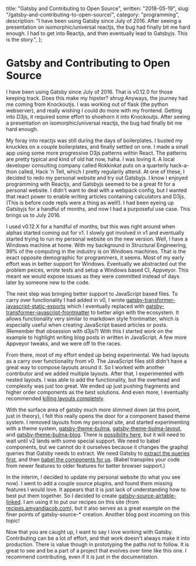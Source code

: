   title: "Gatsby and Contributing to Open Source",
  written: "2018-05-19",
  slug: "/gatsby-and-contributing-to-open-source/",
  category: "programming",
  description:
    "I have been using Gatsby since July of 2016. After seeing a presentation on isomorphic/universal reactjs, the bug had finally bit me hard enough. I had to get into Reactjs, and then eventually lead to Gatsbyjs. This is the story.",
};

# Gatsby and Contributing to Open Source

I have been using Gatsby since July of 2016. That is v0.12.0 for those keeping track. Does this make my hipster? _shrug_ Anyways, the journey had me coming from Knockoutjs. I was working out of flask (the python webserver), and really wishing I could do more with my frontend. Getting into D3js, it required some effort to shoehorn it into Knockoutjs. After seeing a presentation on isomorphic/universal reactjs, the bug had finally bit me hard enough.

My foray into reactjs was still during the days of boilerplates. I busted my knuckles on a couple boilerplates, and finally settled on one. I made a small app using some more progressive D3js patterns within React. The patterns are pretty typical and kind of old hat now, haha. I was loving it. A local developer consulting company called Rokkinkat puts on a quarterly hack-a-thon called, Hack 'n Tell, which I pretty regularily attend. At one of these, I decided to redo my personal website and try out Gatsbyjs. I know I enjoyed programming with Reactjs, and Gatsbyjs seemed to be a great fit for a personal website. I didn't want to deal with a webpack config, but I wanted that react power to enable writing articles containing calculators and D3js. (This is before code repls were a thing as well!). I had been eyeing up Gatsbyjs for a handful of months, and now I had a purposeful use case. This brings us to July 2016.

I used v0.12.X for a handful of months, but this was right around when alphas started coming out for v1. I slowly got involved in v1 and eventually started trying to run my personal website on the new version. Well, I have a Windows machine at home. With my background in Structural Engineering, 99% of the computing in the industry is on Windows machines. That is the exact opposite demographic for programmers, it seems. Most of my early effort was in better support for Windows. Eventually we abstracted out the problem peices, wrote tests and setup a Windows based CI, Appveyor. This meant we would expose issues as they were committed instead of days later by someone new to the code.

The next step was bringing better support to JavaScript based files. To carry over functionality I had added in v0, I wrote [gatsby-transformer-javascript-static-exports](https://www.npmjs.com/package/gatsby-transformer-javascript-static-exports) which I eventually replaced with [gatsby-transformer-javascript-frontmatter](https://www.npmjs.com/package/gatsby-transformer-javascript-frontmatter) to better align with the ecosystem. It allows functionality very similar to markdown style frontmatter, which is especially useful when creating JavaScript based articles or posts. (Remember that obsession with d3js?) With this I started work on the example to highlight writing blog posts in written in JavaScript. A few more Appveyor tweaks, and we were off to the races.

From there, most of my effort ended up being experimental. We had layouts as a carry over functionality from v0. The JavaScript files still didn't have a great way to compose layouts around it. So I worked with another contributor and we added multiple layouts. After that, I experimented with nested layouts. I was able to add the functionality, but the overhead and complexity was just too great. We ended up just pushing fragments and higher order components as the best solutions. And even more, I eventually recommended [killing layouts completely](https://github.com/gatsbyjs/gatsby/issues/3830#issuecomment-362882660).

With the surface area of gatsby much more slimmed down (at this point, just in theory), I felt this really opens the door for a component based theme system. I removed layouts from my personal site, and started experimenting with a theme system, [gatsby-theme-bulma](https://www.npmjs.com/package/gatsby-theme-bulma), [gatsby-theme-bulma-layout](https://www.npmjs.com/package/gatsby-theme-bulma-layout), and [gatsby-theme-bulma-blog](https://www.npmjs.com/package/gatsby-theme-bulma-blog). There is [possibility here](https://github.com/gatsbyjs/gatsby/issues/2662#issuecomment-368198729), but it will need to wait until v2 lands with some special support. We need to babel components, but we cannot do it ourselves because it changes the graphql queries that Gatsby needs to extract. We need Gatsby to [extract the queries first](https://github.com/gatsbyjs/gatsby/issues/4322), and then [babel the components for us](https://github.com/gatsbyjs/gatsby/issues/3870#issuecomment-369395070). (Babel transpiles your code from newer features to older features for better browser support.)

In the interim, I decided to update my personal website (to what you see now). I went to add a couple source plugins, and found them missing features I would love. It appears that it is just lack of understanding how to best put them together. So I decided to create [gatsby-source-airtable-linked](https://www.npmjs.com/package/gatsby-source-airtable-linked/). I am using it to put our recipes on this site (from [recipes.amyandjacob.com](http://recipes.amyandjacob.com)), but it also serves as a great example on the finer points of gatsby-source-\* creation. Another blog post incoming on this topic!

Now that you are caught up, I want to say I love working with Gatsby. Contributing can be a lot of effort, and that work doesn't always make it into production. There is value though in prototyping the paths not to follow. It is great to see and be a part of a project that evolves over time like this one. I recommend contributing, even if it is just in the documentation.
